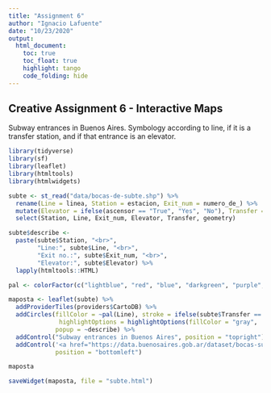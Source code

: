 ```yaml
---
title: "Assignment 6"
author: "Ignacio Lafuente"
date: "10/23/2020"
output:
  html_document:
    toc: true
    toc_float: true
    highlight: tango
    code_folding: hide
---
```


## Creative Assignment 6 - Interactive Maps

Subway entrances in Buenos Aires. Symbology according to line, if it is a transfer station, and if that entrance is an elevator.

```r
library(tidyverse)
library(sf)
library(leaflet)
library(htmltools)
library(htmlwidgets)
```

```r
subte <- st_read("data/bocas-de-subte.shp") %>%
  rename(Line = linea, Station = estacion, Exit_num = numero_de_) %>%
  mutate(Elevator = ifelse(ascensor == "True", "Yes", "No"), Transfer = ifelse(is.na(lineas_de_), "No", "Yes")) %>%
  select(Station, Line, Exit_num, Elevator, Transfer, geometry)
```

```r
subte$describe <- 
  paste(subte$Station, "<br>",
        "Line:", subte$Line, "<br>",
        "Exit no.:", subte$Exit_num, "<br>",
        "Elevator:", subte$Elevator) %>% 
  lapply(htmltools::HTML)

pal <- colorFactor(c("lightblue", "red", "blue", "darkgreen", "purple", "gold"), domain = c("A", "B", "C", "D", "E", "H"))

maposta <- leaflet(subte) %>%
  addProviderTiles(providers$CartoDB) %>%
  addCircles(fillColor = ~pal(Line), stroke = ifelse(subte$Transfer == "Yes", TRUE, FALSE), fillOpacity = ifelse(subte$Elevator == "Yes", 1, 0.5), color = ifelse(subte$Transfer == "Yes", "black", FALSE), radius = 20, opacity = 0.8,
              highlightOptions = highlightOptions(fillColor = "gray",         fillOpacity = 1),
             popup = ~describe) %>%
  addControl("Subway entrances in Buenos Aires", position = "topright") %>%
  addControl('<a href="https://data.buenosaires.gob.ar/dataset/bocas-subte">Data source</a>',
             position = "bottomleft")

maposta
```

```r
saveWidget(maposta, file = "subte.html")
```